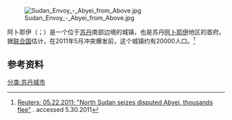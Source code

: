 {{noteTA
| T  = zh-cn:阿卜耶伊 (城镇); zh-tw:艾卜耶 (城鎮)
| 1  = zh-cn:阿卜耶伊; zh-tw:艾卜耶
}}

{{expand|time=2014-12-22T04:51:51+00:00}}
{{about|城镇阿卜耶伊|该城镇所在的地区|阿卜耶伊地区}}
{{Infobox Settlement
<!--See the Table at Infobox Settlement for all fields and descriptions of usage-->
<!-- Basic info  ---------------->
|official_name          =  阿卜耶伊
|other_name             =Abyei
|native_name            =  أبيي
|nickname               = 
|settlement_type        = <!--For Town or Village (Leave blank for the default City)-->
|motto                  =
<!-- images and maps  ----------->
|image_skyline          = Sudan Envoy - Abyei.jpg
|imagesize              = 
|image_caption          = 阿卜耶伊镇的传统房屋（2009年）
|image_flag             = 
|flag_size              =
|image_seal             = 
|seal_size              =
|image_shield           = 
|shield_size            =
|image_blank_emblem     =
|blank_emblem_type      =
|blank_emblem_size      =
|image_map              = 
|mapsize                = 
|map_caption            = 
|image_map1             = 
|mapsize1               = 
|map_caption1           = 
|image_dot_map          =
|dot_mapsize            =
|dot_map_caption        =
|dot_x =  |dot_y =
|pushpin_map            = Sudan<!-- the name of a location map as per http://en.wikipedia.org/wiki/Template:Location_map -->
|pushpin_label_position =top
|pushpin_map_caption    =阿卜耶伊镇在苏丹的位置
<!-- Location ------------------>
|coordinates_display    = inline,title
|coordinates_region     = SD
|subdivision_type       = 国家
|subdivision_name       = [[Image:Flag_of_Sudan.svg|25px]] [[苏丹|苏丹]]
|subdivision_type1      = [[苏丹行政区划|地区]]
|subdivision_name1      = [[阿卜耶伊|阿卜耶伊]]
<!-- Politics ----------------->
|government_footnotes   =
|government_type        =
|leader_title           =
|leader_name            =
|leader_title1          =  <!-- for places with, say, both a mayor and a city manager -->
|leader_name1           =
|leader_title2          =
|leader_name2           =
|leader_title3          =
|leader_name3           =
|leader_title4          =
|leader_name4           =
|established_title      =  <!-- Settled -->
|established_date       = 
|established_title2     =  <!-- Incorporated (town) -->
|established_date2      = 
|established_title3     =  <!-- Incorporated (city) -->
|established_date3      =
<!-- Area    --------------------->
|area_magnitude         = 
|unit_pref                =Imperial <!--Enter: Imperial, if Imperial (metric) is desired-->
|area_footnotes           =
|area_total_km2           = <!-- ALL fields dealing with a measurements are subject to automatic unit conversion-->
|area_land_km2            = <!--See table @ Template:Infobox Settlement for details on automatic unit conversion-->
|area_water_km2           =
|area_total_sq_mi         =
|area_land_sq_mi          =
|area_water_sq_mi         =
|area_water_percent       =
|area_urban_km2           =
|area_urban_sq_mi         =
|area_metro_km2           =
|area_metro_sq_mi         =
|area_blank1_title        =
|area_blank1_km2          =
|area_blank1_sq_mi        =
<!-- Population   ----------------------->
|population_as_of               =
|population_footnotes           =
|population_note                =
|population_total               =
|population_density_km2         =
|population_density_sq_mi       =
|population_metro               =
|population_density_metro_km2   =
|population_density_metro_sq_mi =
|population_urban               =
|population_density_urban_km2   =
|population_density_urban_sq_mi =
|population_blank1_title        = [[Ngok_Dinka|Ngok Dinka]]
|population_blank1              =
|population_blank2_title        =Religions
|population_blank2              =
|population_density_blank1_km2 =   
|population_density_blank1_sq_mi =
<!-- General information  --------------->
|timezone               = 
|utc_offset             = +2
|timezone_DST           = 
|utc_offset_DST         = 
|latd=09|latm=36|lats=0 |latNS=N
|longd=28 |longm=26 |longs=0 |longEW=E
|elevation_footnotes    =  <!--for references: use <ref> </ref> tags-->
|elevation_m            = 400
|elevation_ft           =
<!-- Area/postal codes & others -------->
|postal_code_type       =  <!-- enter ZIP code, Postcode, Post code, Postal code... -->
|postal_code            =
|area_code              =
|blank_name             =
|blank_info             =
|blank1_name            =
|blank1_info            =
|website                = 
|footnotes              = 
}} 
[[File:Sudan_Envoy_-_Abyei_from_Above.jpg|thumb]]

阿卜耶伊（{{lang-en|Abyei或Abyēy}}；{{lang-ar|أبيي}}）是一个位于[[苏丹|苏丹]]南部边境的城镇，也是苏丹[[阿卜耶伊|阿卜耶伊]]地区的首府。据[[联合国|联合国]]估计，在2011年5月冲突爆发前，这个城镇约有20000人口。<ref name="reuterstakeover">[http://www.reuters.com/article/2011/05/22/us-sudan-abyei-north-idUSTRE74L14L20110522 Reuters; 05.22.2011; "North Sudan seizes disputed Abyei, thousands flee"] {{Wayback|url=http://www.reuters.com/article/2011/05/22/us-sudan-abyei-north-idUSTRE74L14L20110522 |date=20150924153125 }} . accessed 5.30.2011</ref>
==参考资料==
{{reflist}}
{{sudan-stub}}
[[分类:苏丹城市|分类:苏丹城市]]